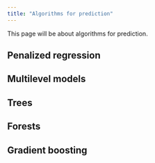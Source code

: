 ```yaml
---
title: "Algorithms for prediction"
---
```


This page will be about algorithms for prediction.

## Penalized regression

## Multilevel models

## Trees

## Forests

## Gradient boosting